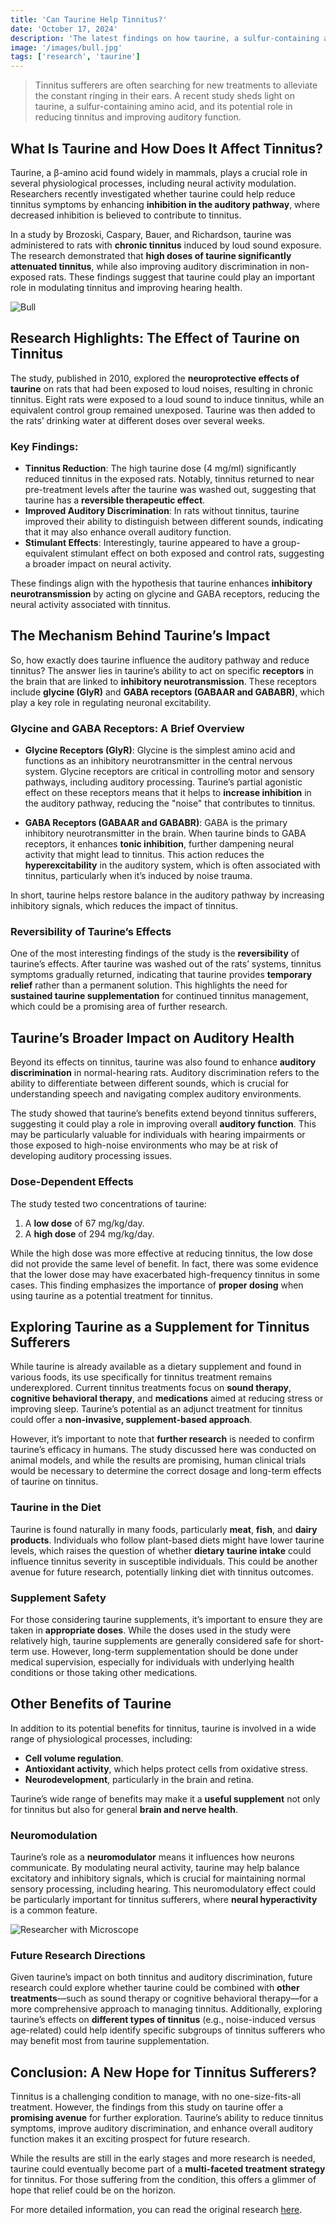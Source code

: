 ```yaml
---
title: 'Can Taurine Help Tinnitus?'
date: 'October 17, 2024'
description: 'The latest findings on how taurine, a sulfur-containing amino acid, may reduce tinnitus symptoms.'
image: '/images/bull.jpg'
tags: ['research', 'taurine']
---
```


<Blockquote>
  Tinnitus sufferers are often searching for new treatments to alleviate the
  constant ringing in their ears. A recent study sheds light on taurine, a
  sulfur-containing amino acid, and its potential role in reducing tinnitus and
  improving auditory function.
</Blockquote>

## <Highlighter>What Is Taurine and How Does It Affect Tinnitus?</Highlighter>

Taurine, a β-amino acid found widely in mammals, plays a crucial role in several physiological processes, including neural activity modulation. Researchers recently investigated whether taurine could help reduce tinnitus symptoms by enhancing **inhibition in the auditory pathway**, where decreased inhibition is believed to contribute to tinnitus.

In a study by Brozoski, Caspary, Bauer, and Richardson, taurine was administered to rats with **chronic tinnitus** induced by loud sound exposure. The research demonstrated that **high doses of taurine significantly attenuated tinnitus**, while also improving auditory discrimination in non-exposed rats. These findings suggest that taurine could play an important role in modulating tinnitus and improving hearing health.

<Image src="/images/bull.jpg" alt="Bull" />

## <Highlighter>Research Highlights: The Effect of Taurine on Tinnitus</Highlighter>

The study, published in 2010, explored the **neuroprotective effects of taurine** on rats that had been exposed to loud noises, resulting in chronic tinnitus. Eight rats were exposed to a loud sound to induce tinnitus, while an equivalent control group remained unexposed. Taurine was then added to the rats’ drinking water at different doses over several weeks.

### Key Findings:

- **Tinnitus Reduction**: The high taurine dose (4 mg/ml) significantly reduced tinnitus in the exposed rats. Notably, tinnitus returned to near pre-treatment levels after the taurine was washed out, suggesting that taurine has a **reversible therapeutic effect**.
- **Improved Auditory Discrimination**: In rats without tinnitus, taurine improved their ability to distinguish between different sounds, indicating that it may also enhance overall auditory function.
- **Stimulant Effects**: Interestingly, taurine appeared to have a group-equivalent stimulant effect on both exposed and control rats, suggesting a broader impact on neural activity.

These findings align with the hypothesis that taurine enhances **inhibitory neurotransmission** by acting on glycine and GABA receptors, reducing the neural activity associated with tinnitus.

<AdComponent />

## <Highlighter>The Mechanism Behind Taurine’s Impact</Highlighter>

So, how exactly does taurine influence the auditory pathway and reduce tinnitus? The answer lies in taurine’s ability to act on specific **receptors** in the brain that are linked to **inhibitory neurotransmission**. These receptors include **glycine (GlyR)** and **GABA receptors (GABAAR and GABABR)**, which play a key role in regulating neuronal excitability.

### Glycine and GABA Receptors: A Brief Overview

- **Glycine Receptors (GlyR)**: Glycine is the simplest amino acid and functions as an inhibitory neurotransmitter in the central nervous system. Glycine receptors are critical in controlling motor and sensory pathways, including auditory processing. Taurine’s partial agonistic effect on these receptors means that it helps to **increase inhibition** in the auditory pathway, reducing the "noise" that contributes to tinnitus.

- **GABA Receptors (GABAAR and GABABR)**: GABA is the primary inhibitory neurotransmitter in the brain. When taurine binds to GABA receptors, it enhances **tonic inhibition**, further dampening neural activity that might lead to tinnitus. This action reduces the **hyperexcitability** in the auditory system, which is often associated with tinnitus, particularly when it’s induced by noise trauma.

In short, taurine helps restore balance in the auditory pathway by increasing inhibitory signals, which reduces the impact of tinnitus.

### Reversibility of Taurine’s Effects

One of the most interesting findings of the study is the **reversibility** of taurine’s effects. After taurine was washed out of the rats’ systems, tinnitus symptoms gradually returned, indicating that taurine provides **temporary relief** rather than a permanent solution. This highlights the need for **sustained taurine supplementation** for continued tinnitus management, which could be a promising area of further research.

## <Highlighter>Taurine’s Broader Impact on Auditory Health</Highlighter>

Beyond its effects on tinnitus, taurine was also found to enhance **auditory discrimination** in normal-hearing rats. Auditory discrimination refers to the ability to differentiate between different sounds, which is crucial for understanding speech and navigating complex auditory environments.

The study showed that taurine’s benefits extend beyond tinnitus sufferers, suggesting it could play a role in improving overall **auditory function**. This may be particularly valuable for individuals with hearing impairments or those exposed to high-noise environments who may be at risk of developing auditory processing issues.

### Dose-Dependent Effects

The study tested two concentrations of taurine:

1. A **low dose** of 67 mg/kg/day.
2. A **high dose** of 294 mg/kg/day.

While the high dose was more effective at reducing tinnitus, the low dose did not provide the same level of benefit. In fact, there was some evidence that the lower dose may have exacerbated high-frequency tinnitus in some cases. This finding emphasizes the importance of **proper dosing** when using taurine as a potential treatment for tinnitus.

<AdComponent />

## <Highlighter>Exploring Taurine as a Supplement for Tinnitus Sufferers</Highlighter>

While taurine is already available as a dietary supplement and found in various foods, its use specifically for tinnitus treatment remains underexplored. Current tinnitus treatments focus on **sound therapy**, **cognitive behavioral therapy**, and **medications** aimed at reducing stress or improving sleep. Taurine’s potential as an adjunct treatment for tinnitus could offer a **non-invasive, supplement-based approach**.

However, it’s important to note that **further research** is needed to confirm taurine’s efficacy in humans. The study discussed here was conducted on animal models, and while the results are promising, human clinical trials would be necessary to determine the correct dosage and long-term effects of taurine on tinnitus.

### Taurine in the Diet

Taurine is found naturally in many foods, particularly **meat**, **fish**, and **dairy products**. Individuals who follow plant-based diets might have lower taurine levels, which raises the question of whether **dietary taurine intake** could influence tinnitus severity in susceptible individuals. This could be another avenue for future research, potentially linking diet with tinnitus outcomes.

### Supplement Safety

For those considering taurine supplements, it’s important to ensure they are taken in **appropriate doses**. While the doses used in the study were relatively high, taurine supplements are generally considered safe for short-term use. However, long-term supplementation should be done under medical supervision, especially for individuals with underlying health conditions or those taking other medications.

## <Highlighter>Other Benefits of Taurine</Highlighter>

In addition to its potential benefits for tinnitus, taurine is involved in a wide range of physiological processes, including:

- **Cell volume regulation**.
- **Antioxidant activity**, which helps protect cells from oxidative stress.
- **Neurodevelopment**, particularly in the brain and retina.

Taurine’s wide range of benefits may make it a **useful supplement** not only for tinnitus but also for general **brain and nerve health**.

### Neuromodulation

Taurine’s role as a **neuromodulator** means it influences how neurons communicate. By modulating neural activity, taurine may help balance excitatory and inhibitory signals, which is crucial for maintaining normal sensory processing, including hearing. This neuromodulatory effect could be particularly important for tinnitus sufferers, where **neural hyperactivity** is a common feature.

<Image src="/images/genetics.jpg" alt="Researcher with Microscope" />

### Future Research Directions

Given taurine’s impact on both tinnitus and auditory discrimination, future research could explore whether taurine could be combined with **other treatments**—such as sound therapy or cognitive behavioral therapy—for a more comprehensive approach to managing tinnitus. Additionally, exploring taurine’s effects on **different types of tinnitus** (e.g., noise-induced versus age-related) could help identify specific subgroups of tinnitus sufferers who may benefit most from taurine supplementation.

<AdComponent />

## <Highlighter>Conclusion: A New Hope for Tinnitus Sufferers?</Highlighter>

Tinnitus is a challenging condition to manage, with no one-size-fits-all treatment. However, the findings from this study on taurine offer a **promising avenue** for further exploration. Taurine’s ability to reduce tinnitus symptoms, improve auditory discrimination, and enhance overall auditory function makes it an exciting prospect for future research.

While the results are still in the early stages and more research is needed, taurine could eventually become part of a **multi-faceted treatment strategy** for tinnitus. For those suffering from the condition, this offers a glimmer of hope that relief could be on the horizon.

For more detailed information, you can read the original research [here](https://www.sciencedirect.com/science/article/abs/pii/S0378595510003862?via%3Dihub).

